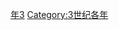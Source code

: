 {{Catnav|頁面分類|历史|歷史時代|年|3世纪各年}}

{{catmore}}

[[Category:270年代|年3]]
[[Category:3世纪各年|Category:3世纪各年]]
